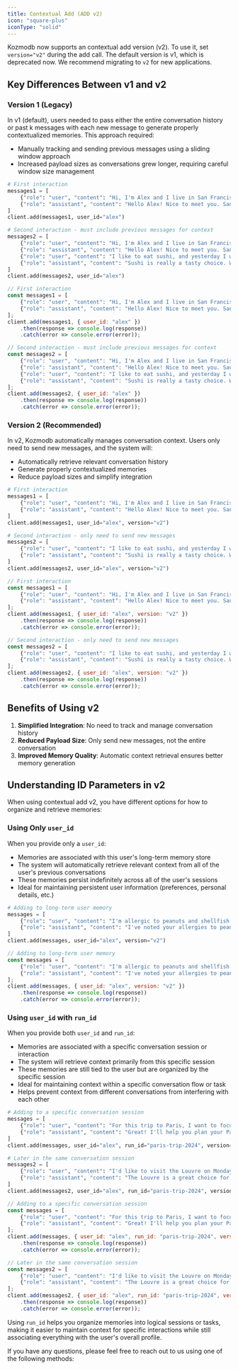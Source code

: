 ```yaml
---
title: Contextual Add (ADD v2)
icon: "square-plus"
iconType: "solid"
---
```


<Snippet file="paper-release.mdx" />

Kozmodb now supports an contextual add version (v2). To use it, set `version="v2"` during the add call. The default version is v1, which is deprecated now. We recommend migrating to `v2` for new applications.

## Key Differences Between v1 and v2

### Version 1 (Legacy)
In v1 (default), users needed to pass either the entire conversation history or past k messages with each new message to generate properly contextualized memories. This approach required:

- Manually tracking and sending previous messages using a sliding window approach
- Increased payload sizes as conversations grew longer, requiring careful window size management

<CodeGroup>

```python Python
# First interaction
messages1 = [
    {"role": "user", "content": "Hi, I'm Alex and I live in San Francisco."},
    {"role": "assistant", "content": "Hello Alex! Nice to meet you. San Francisco is a beautiful city."}
]
client.add(messages1, user_id="alex")

# Second interaction - must include previous messages for context
messages2 = [
    {"role": "user", "content": "Hi, I'm Alex and I live in San Francisco."},
    {"role": "assistant", "content": "Hello Alex! Nice to meet you. San Francisco is a beautiful city."},
    {"role": "user", "content": "I like to eat sushi, and yesterday I went to Sunnyvale to eat sushi with my friends."},
    {"role": "assistant", "content": "Sushi is really a tasty choice. What did you do this weekend?"}
]
client.add(messages2, user_id="alex")
```

```javascript JavaScript
// First interaction
const messages1 = [
    {"role": "user", "content": "Hi, I'm Alex and I live in San Francisco."},
    {"role": "assistant", "content": "Hello Alex! Nice to meet you. San Francisco is a beautiful city."}
];
client.add(messages1, { user_id: "alex" })
    .then(response => console.log(response))
    .catch(error => console.error(error));

// Second interaction - must include previous messages for context
const messages2 = [
    {"role": "user", "content": "Hi, I'm Alex and I live in San Francisco."},
    {"role": "assistant", "content": "Hello Alex! Nice to meet you. San Francisco is a beautiful city."},
    {"role": "user", "content": "I like to eat sushi, and yesterday I went to Sunnyvale to eat sushi with my friends."},
    {"role": "assistant", "content": "Sushi is really a tasty choice. What did you do this weekend?"}
];
client.add(messages2, { user_id: "alex" })
    .then(response => console.log(response))
    .catch(error => console.error(error));
```

</CodeGroup>

### Version 2 (Recommended)
In v2, Kozmodb automatically manages conversation context. Users only need to send new messages, and the system will:

- Automatically retrieve relevant conversation history
- Generate properly contextualized memories
- Reduce payload sizes and simplify integration

<CodeGroup>

```python Python
# First interaction
messages1 = [
    {"role": "user", "content": "Hi, I'm Alex and I live in San Francisco."},
    {"role": "assistant", "content": "Hello Alex! Nice to meet you. San Francisco is a beautiful city."}
]
client.add(messages1, user_id="alex", version="v2")

# Second interaction - only need to send new messages
messages2 = [
    {"role": "user", "content": "I like to eat sushi, and yesterday I went to Sunnyvale to eat sushi with my friends."},
    {"role": "assistant", "content": "Sushi is really a tasty choice. What did you do this weekend?"}
]
client.add(messages2, user_id="alex", version="v2")
```

```javascript JavaScript
// First interaction
const messages1 = [
    {"role": "user", "content": "Hi, I'm Alex and I live in San Francisco."},
    {"role": "assistant", "content": "Hello Alex! Nice to meet you. San Francisco is a beautiful city."}
];
client.add(messages1, { user_id: "alex", version: "v2" })
    .then(response => console.log(response))
    .catch(error => console.error(error));

// Second interaction - only need to send new messages
const messages2 = [
    {"role": "user", "content": "I like to eat sushi, and yesterday I went to Sunnyvale to eat sushi with my friends."},
    {"role": "assistant", "content": "Sushi is really a tasty choice. What did you do this weekend?"}
];
client.add(messages2, { user_id: "alex", version: "v2" })
    .then(response => console.log(response))
    .catch(error => console.error(error));
```

</CodeGroup>

## Benefits of Using v2

1. **Simplified Integration**: No need to track and manage conversation history
2. **Reduced Payload Size**: Only send new messages, not the entire conversation
3. **Improved Memory Quality**: Automatic context retrieval ensures better memory generation

## Understanding ID Parameters in v2

When using contextual add v2, you have different options for how to organize and retrieve memories:

### Using Only `user_id`

When you provide only a `user_id`:

- Memories are associated with this user's long-term memory store
- The system will automatically retrieve relevant context from all of the user's previous conversations
- These memories persist indefinitely across all of the user's sessions
- Ideal for maintaining persistent user information (preferences, personal details, etc.)

<CodeGroup>

```python Python
# Adding to long-term user memory
messages = [
    {"role": "user", "content": "I'm allergic to peanuts and shellfish."},
    {"role": "assistant", "content": "I've noted your allergies to peanuts and shellfish."}
]
client.add(messages, user_id="alex", version="v2")
```

```javascript JavaScript
// Adding to long-term user memory
const messages = [
    {"role": "user", "content": "I'm allergic to peanuts and shellfish."},
    {"role": "assistant", "content": "I've noted your allergies to peanuts and shellfish."}
];
client.add(messages, { user_id: "alex", version: "v2" })
    .then(response => console.log(response))
    .catch(error => console.error(error));
```

</CodeGroup>

### Using `user_id` with `run_id`

When you provide both `user_id` and `run_id`:

- Memories are associated with a specific conversation session or interaction
- The system will retrieve context primarily from this specific session
- These memories are still tied to the user but are organized by the specific session
- Ideal for maintaining context within a specific conversation flow or task
- Helps prevent context from different conversations from interfering with each other

<CodeGroup>

```python Python
# Adding to a specific conversation session
messages = [
    {"role": "user", "content": "For this trip to Paris, I want to focus on art museums."},
    {"role": "assistant", "content": "Great! I'll help you plan your Paris trip with a focus on art museums."}
]
client.add(messages, user_id="alex", run_id="paris-trip-2024", version="v2")

# Later in the same conversation session
messages2 = [
    {"role": "user", "content": "I'd like to visit the Louvre on Monday."},
    {"role": "assistant", "content": "The Louvre is a great choice for Monday. Would you like information about opening hours?"}
]
client.add(messages2, user_id="alex", run_id="paris-trip-2024", version="v2")
```

```javascript JavaScript
// Adding to a specific conversation session
const messages = [
    {"role": "user", "content": "For this trip to Paris, I want to focus on art museums."},
    {"role": "assistant", "content": "Great! I'll help you plan your Paris trip with a focus on art museums."}
];
client.add(messages, { user_id: "alex", run_id: "paris-trip-2024", version: "v2" })
    .then(response => console.log(response))
    .catch(error => console.error(error));

// Later in the same conversation session
const messages2 = [
    {"role": "user", "content": "I'd like to visit the Louvre on Monday."},
    {"role": "assistant", "content": "The Louvre is a great choice for Monday. Would you like information about opening hours?"}
];
client.add(messages2, { user_id: "alex", run_id: "paris-trip-2024", version: "v2" })
    .then(response => console.log(response))
    .catch(error => console.error(error));
```

</CodeGroup>

Using `run_id` helps you organize memories into logical sessions or tasks, making it easier to maintain context for specific interactions while still associating everything with the user's overall profile.

If you have any questions, please feel free to reach out to us using one of the following methods:

<Snippet file="get-help.mdx" />